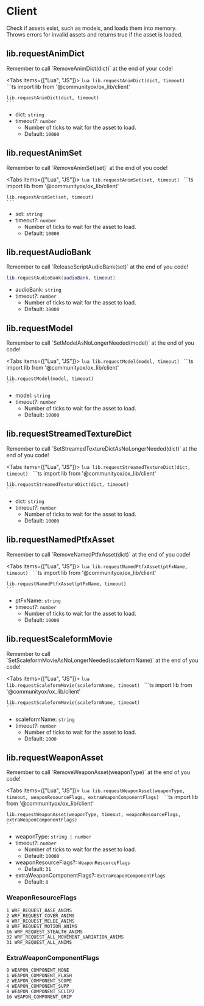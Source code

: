 
# Client

Check if assets exist, such as models, and loads them into memory.  
Throws errors for invalid assets and returns true if the asset is loaded.

## lib.requestAnimDict

<Callout>
  Remember to call `RemoveAnimDict(dict)` at the end of your code!
</Callout>

<Tabs items={["Lua", "JS"]}>
  <Tab>
    ```lua
    lib.requestAnimDict(dict, timeout)
    ```
  </Tab>
  <Tab>
    ```ts
    import lib from '@communityox/ox_lib/client'

    lib.requestAnimDict(dict, timeout)
    ```

  </Tab>
</Tabs>

- dict: `string`
- timeout?: `number`
  - Number of ticks to wait for the asset to load.
  - Default: `10000`

## lib.requestAnimSet

<Callout>
  Remember to call `RemoveAnimSet(set)` at the end of you code!
</Callout>

<Tabs items={["Lua", "JS"]}>
  <Tab>
    ```lua
    lib.requestAnimSet(set, timeout)
    ```
  </Tab>
  <Tab>
    ```ts
    import lib from '@communityox/ox_lib/client'

    lib.requestAnimSet(set, timeout)
    ```

  </Tab>
</Tabs>

- set: `string`
- timeout?: `number`
  - Number of ticks to wait for the asset to load.
  - Default: `10000`

## lib.requestAudioBank

<Callout>
  Remember to call `ReleaseScriptAudioBank(set)` at the end of you
  code!
</Callout>

```lua
lib.requestAudioBank(audioBank, timeout)
```

- audioBank: `string`
- timeout?: `number`
  - Number of ticks to wait for the asset to load.
  - Default: `30000`

## lib.requestModel

<Callout>
  Remember to call `SetModelAsNoLongerNeeded(model)` at the end of you
  code!
</Callout>

<Tabs items={["Lua", "JS"]}>
  <Tab>
    ```lua
    lib.requestModel(model, timeout)
    ```
  </Tab>
  <Tab>
    ```ts
    import lib from '@communityox/ox_lib/client'

    lib.requestModel(model, timeout)
    ```

  </Tab>
</Tabs>

- model: `string`
- timeout?: `number`
  - Number of ticks to wait for the asset to load.
  - Default: `10000`

## lib.requestStreamedTextureDict

<Callout>
  Remember to call `SetStreamedTextureDictAsNoLongerNeeded(dict)` at
  the end of you code!
</Callout>

<Tabs items={["Lua", "JS"]}>
  <Tab>
    ```lua
    lib.requestStreamedTextureDict(dict, timeout)
    ```
  </Tab>
  <Tab>
    ```ts
    import lib from '@communityox/ox_lib/client'

    lib.requestStreamedTextureDict(dict, timeout)
    ```

  </Tab>
</Tabs>

- dict: `string`
- timeout?: `number`
  - Number of ticks to wait for the asset to load.
  - Default: `10000`

## lib.requestNamedPtfxAsset

<Callout>
  Remember to call `RemoveNamedPtfxAsset(dict)` at the end of you
  code!
</Callout>

<Tabs items={["Lua", "JS"]}>
  <Tab>
    ```lua
    lib.requestNamedPtfxAsset(ptFxName, timeout)
    ```
  </Tab>
  <Tab>
    ```ts
    import lib from '@communityox/ox_lib/client'

    lib.requestNamedPtfxAsset(ptFxName, timeout)
    ```

  </Tab>
</Tabs>

- ptFxName: `string`
- timeout?: `number`
  - Number of ticks to wait for the asset to load.
  - Default: `10000`

## lib.requestScaleformMovie

<Callout>
  Remember to call `SetScaleformMovieAsNoLongerNeeded(scaleformName)`
  at the end of you code!
</Callout>

<Tabs items={["Lua", "JS"]}>
  <Tab>
    ```lua
    lib.requestScaleformMovie(scaleformName, timeout)
    ```
  </Tab>
  <Tab>
    ```ts
    import lib from '@communityox/ox_lib/client'

    lib.requestScaleformMovie(scaleformName, timeout)
    ```

  </Tab>
</Tabs>

- scaleformName: `string`
- timeout?: `number`
  - Number of ticks to wait for the asset to load.
  - Default: `1000`

## lib.requestWeaponAsset

<Callout>
  Remember to call `RemoveWeaponAsset(weaponType)` at the end of you
  code!
</Callout>

<Tabs items={["Lua", "JS"]}>
  <Tab>
    ```lua
    lib.requestWeaponAsset(weaponType, timeout, weaponResourceFlags, extraWeaponComponentFlags)
    ```
  </Tab>
  <Tab>
    ```ts
    import lib from '@communityox/ox_lib/client'

    lib.requestWeaponAsset(weaponType, timeout, weaponResourceFlags, extraWeaponComponentFlags)
    ```

  </Tab>
</Tabs>

- weaponType: `string | number`
- timeout?: `number`
  - Number of ticks to wait for the asset to load.
  - Default: `10000`
- weaponResourceFlags?: `WeaponResourceFlags`
  - Default: `31`
- extraWeaponComponentFlags?: `ExtraWeaponComponentFlags`
  - Default: `0`

### WeaponResourceFlags

```
1 WRF_REQUEST_BASE_ANIMS
2 WRF_REQUEST_COVER_ANIMS
4 WRF_REQUEST_MELEE_ANIMS
8 WRF_REQUEST_MOTION_ANIMS
16 WRF_REQUEST_STEALTH_ANIMS
32 WRF_REQUEST_ALL_MOVEMENT_VARIATION_ANIMS
31 WRF_REQUEST_ALL_ANIMS
```

### ExtraWeaponComponentFlags

```
0 WEAPON_COMPONENT_NONE
1 WEAPON_COMPONENT_FLASH
2 WEAPON_COMPONENT_SCOPE
4 WEAPON_COMPONENT_SUPP
8 WEAPON_COMPONENT_SCLIP2
16 WEAPON_COMPONENT_GRIP
```
